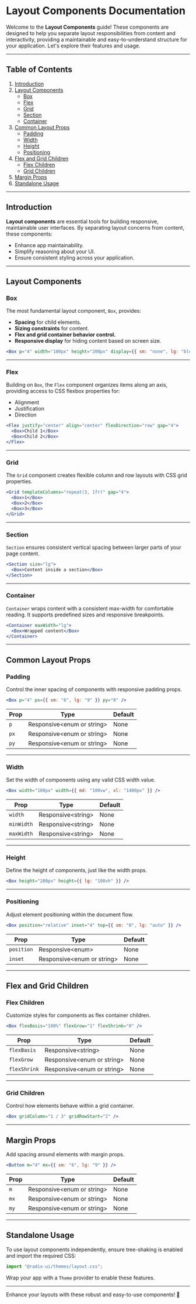 # Layout Components Documentation

Welcome to the **Layout Components** guide! These components are designed to help you separate layout responsibilities from content and interactivity, providing a maintainable and easy-to-understand structure for your application. Let's explore their features and usage.

---

## Table of Contents

1. [Introduction](#introduction)
2. [Layout Components](#layout-components)
   - [Box](#box)
   - [Flex](#flex)
   - [Grid](#grid)
   - [Section](#section)
   - [Container](#container)
3. [Common Layout Props](#common-layout-props)
   - [Padding](#padding)
   - [Width](#width)
   - [Height](#height)
   - [Positioning](#positioning)
4. [Flex and Grid Children](#flex-and-grid-children)
   - [Flex Children](#flex-children)
   - [Grid Children](#grid-children)
5. [Margin Props](#margin-props)
6. [Standalone Usage](#standalone-usage)

---

## Introduction

**Layout components** are essential tools for building responsive, maintainable user interfaces. By separating layout concerns from content, these components:

- Enhance app maintainability.
- Simplify reasoning about your UI.
- Ensure consistent styling across your application.

---

## Layout Components

### Box

The most fundamental layout component, `Box`, provides:

- **Spacing** for child elements.
- **Sizing constraints** for content.
- **Flex and grid container behavior control.**
- **Responsive display** for hiding content based on screen size.

```jsx
<Box p="4" width="100px" height="200px" display={{ sm: "none", lg: "block" }} />
```

---

### Flex

Building on `Box`, the `Flex` component organizes items along an axis, providing access to CSS flexbox properties for:

- Alignment
- Justification
- Direction

```jsx
<Flex justify="center" align="center" flexDirection="row" gap="4">
  <Box>Child 1</Box>
  <Box>Child 2</Box>
</Flex>
```

---

### Grid

The `Grid` component creates flexible column and row layouts with CSS grid properties.

```jsx
<Grid templateColumns="repeat(3, 1fr)" gap="4">
  <Box>1</Box>
  <Box>2</Box>
  <Box>3</Box>
</Grid>
```

---

### Section

`Section` ensures consistent vertical spacing between larger parts of your page content.

```jsx
<Section size="lg">
  <Box>Content inside a section</Box>
</Section>
```

---

### Container

`Container` wraps content with a consistent max-width for comfortable reading. It supports predefined sizes and responsive breakpoints.

```jsx
<Container maxWidth="lg">
  <Box>Wrapped content</Box>
</Container>
```

---

## Common Layout Props

### Padding

Control the inner spacing of components with responsive padding props.

```jsx
<Box p="4" px={{ sm: "6", lg: "9" }} py="8" />
```

| Prop | Type                         | Default |
| ---- | ---------------------------- | ------- |
| `p`  | Responsive\<enum or string\> | None    |
| `px` | Responsive\<enum or string\> | None    |
| `py` | Responsive\<enum or string\> | None    |

---

### Width

Set the width of components using any valid CSS width value.

```jsx
<Box width="100px" width={{ md: "100vw", xl: "1400px" }} />
```

| Prop       | Type                 | Default |
| ---------- | -------------------- | ------- |
| `width`    | Responsive\<string\> | None    |
| `minWidth` | Responsive\<string\> | None    |
| `maxWidth` | Responsive\<string\> | None    |

---

### Height

Define the height of components, just like the width props.

```jsx
<Box height="200px" height={{ lg: "100vh" }} />
```

---

### Positioning

Adjust element positioning within the document flow.

```jsx
<Box position="relative" inset="4" top={{ sm: "0", lg: "auto" }} />
```

| Prop       | Type                         | Default |
| ---------- | ---------------------------- | ------- |
| `position` | Responsive\<enum\>           | None    |
| `inset`    | Responsive\<enum or string\> | None    |

---

## Flex and Grid Children

### Flex Children

Customize styles for components as flex container children.

```jsx
<Box flexBasis="100%" flexGrow="1" flexShrink="0" />
```

| Prop         | Type                         | Default |
| ------------ | ---------------------------- | ------- |
| `flexBasis`  | Responsive\<string\>         | None    |
| `flexGrow`   | Responsive\<enum or string\> | None    |
| `flexShrink` | Responsive\<enum or string\> | None    |

---

### Grid Children

Control how elements behave within a grid container.

```jsx
<Box gridColumn="1 / 3" gridRowStart="2" />
```

---

## Margin Props

Add spacing around elements with margin props.

```jsx
<Button m="4" mx={{ sm: "6", lg: "9" }} />
```

| Prop | Type                         | Default |
| ---- | ---------------------------- | ------- |
| `m`  | Responsive\<enum or string\> | None    |
| `mx` | Responsive\<enum or string\> | None    |
| `my` | Responsive\<enum or string\> | None    |

---

## Standalone Usage

To use layout components independently, ensure tree-shaking is enabled and import the required CSS:

```javascript
import "@radix-ui/themes/layout.css";
```

Wrap your app with a `Theme` provider to enable these features.

---

Enhance your layouts with these robust and easy-to-use components! 🎨
